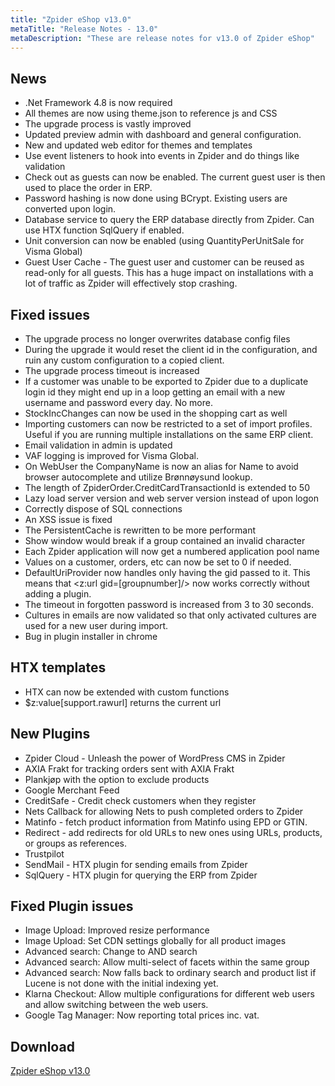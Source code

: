 ```yaml
---
title: "Zpider eShop v13.0"
metaTitle: "Release Notes - 13.0"
metaDescription: "These are release notes for v13.0 of Zpider eShop"
---
```


## News
- .Net Framework 4.8 is now required
- All themes are now using theme.json to reference js and CSS
- The upgrade process is vastly improved
- Updated preview admin with dashboard and general configuration.
- New and updated web editor for themes and templates
- Use event listeners to hook into events in Zpider and do things like validation
- Check out as guests can now be enabled. The current guest user is then used to place the order in ERP.
- Password hashing is now done using BCrypt. Existing users are converted upon login.
- Database service to query the ERP database directly from Zpider. Can use HTX function SqlQuery if enabled.
- Unit conversion can now be enabled (using QuantityPerUnitSale for Visma Global)
- Guest User Cache - The guest user and customer can be reused as read-only for all guests. This has a huge impact on installations with a lot of traffic as Zpider will effectively stop crashing.

## Fixed issues
 - The upgrade process no longer overwrites database config files
 - During the upgrade it would reset the client id in the configuration, and ruin any custom configuration to a copied client.
 - The upgrade process timeout is increased 
 - If a customer was unable to be exported to Zpider due to a duplicate login id they might end up in a loop getting an email with a new username and password every day. No more.
 - StockIncChanges can now be used in the shopping cart as well
 - Importing customers can now be restricted to a set of import profiles. Useful if you are running multiple installations on the same ERP client.
 - Email validation in admin is updated
 - VAF logging is improved for Visma Global.
 - On WebUser the CompanyName is now an alias for Name to avoid browser autocomplete and utilize Brønnøysund lookup.
 - The length of ZpiderOrder.CreditCardTransactionId is extended to 50
 - Lazy load server version and web server version instead of upon logon
 - Correctly dispose of SQL connections
 - An XSS issue is fixed
 - The PersistentCache is rewritten to be more performant
 - Show window would break if a group contained an invalid character
 - Each Zpider application will now get a numbered application pool name
 - Values on a customer, orders, etc can now be set to 0 if needed.
 - DefaultUriProvider now handles only having the gid passed to it. This means that <z:url gid=[groupnumber]/> now works correctly without adding a plugin.
 - The timeout in forgotten password is increased from 3 to 30 seconds.
 - Cultures in emails are now validated so that only activated cultures are used for a new user during import.
 - Bug in plugin installer in chrome

## HTX templates
 - HTX can now be extended with custom functions
 - $z:value[support.rawurl] returns the current url

## New Plugins
 - Zpider Cloud - Unleash the power of WordPress CMS in Zpider
 - AXIA Frakt for tracking orders sent with AXIA Frakt
 - Plankjøp with the option to exclude products
 - Google Merchant Feed
 - CreditSafe - Credit check customers when they register
 - Nets Callback for allowing Nets to push completed orders to Zpider
 - Matinfo - fetch product information from Matinfo using EPD or GTIN.
 - Redirect - add redirects for old URLs to new ones using URLs, products, or groups as references.
 - Trustpilot
 - SendMail - HTX plugin for sending emails from Zpider
 - SqlQuery - HTX plugin for querying the ERP from Zpider

## Fixed Plugin issues
 - Image Upload: Improved resize performance
 - Image Upload: Set CDN settings globally for all product images
 - Advanced search: Change to AND search
 - Advanced search: Allow multi-select of facets within the same group
 - Advanced search: Now falls back to ordinary search and product list if Lucene is not done with the initial indexing yet.
 - Klarna Checkout: Allow multiple configurations for different web users and allow switching between the web users.
 - Google Tag Manager: Now reporting total prices inc. vat.

## Download

[Zpider eShop v13.0](https://download.zpider.io/release/Zpider-v13.0.zip)